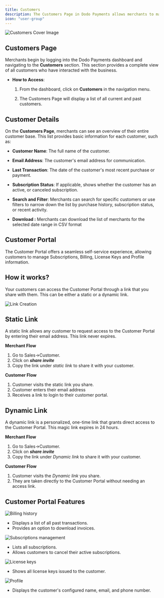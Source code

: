 ```yaml
---
title: Customers
description: The Customers Page in Dodo Payments allows merchants to manage their customer relationships by providing a detailed view of all customers who have made a purchase.
icon: "user-group"
---
```

<Frame>
    <img src="/images/cover-images/Customers.webp" alt="Customers Cover Image"/>
</Frame>

## **Customers Page**

Merchants begin by logging into the Dodo Payments dashboard and navigating to the **Customers** section. This section provides a complete view of all customers who have interacted with the business.

* **How to Access**:

  1. From the dashboard, click on **Customers** in the navigation menu.

  2. The Customers Page will display a list of all current and past customers.

## **Customer Details**&#x20;

On the **Customers Page**, merchants can see an overview of their entire customer base. This list provides basic information for each customer, such as:

* **Customer Name**: The full name of the customer.

* **Email Address**: The customer's email address for communication.

* **Last Transaction**: The date of the customer's most recent purchase or payment.

* **Subscription Status**: If applicable, shows whether the customer has an active, or canceled subscription.

* **Search and Filter**: Merchants can search for specific customers or use filters to narrow down the list by purchase history, subscription status, or recent activity.

* **Download :** Merchants can download the list of merchants for the selected date range in CSV format


## Customer Portal
The Customer Portal offers a seamless self-service experience, allowing customers to manage Subscriptions, Billing, License Keys and Profile information.

## How it works?

Your customers can access the Customer Portal through a link that you share with them. This can be either a static or a dynamic link.

<Frame>
    <img src="/images/customer-portal/link.png" alt="Link Creation"/>
</Frame>

## Static Link

A static link allows any customer to request access to the Customer Portal by entering their email address. This link never expires.

**Merchant Flow**

1. Go to Sales→Customer.
2. Click on ***share invite***
3. Copy the link under *static link* to share it with your customer.

**Customer Flow**

1. Customer visits the static link you share.
2. Customer enters their email address
3. Receives a link to login to their customer portal.

## Dynamic Link

A dynamic link is a personalized, one-time link that grants direct access to the Customer Portal. This magic link expires in 24 hours.

**Merchant Flow**

1. Go to Sales→Customer.
2. Click on ***share invite***
3. Copy the link under *Dynamic link* to share it with your customer.

**Customer Flow**

1. Customer visits the *Dynamic link* you share.
2. They are taken directly to the Customer Portal without needing an access link.

## Customer Portal Features

<AccordionGroup>
<Accordion title="Billing History">
<Frame>
    <img src="/images/customer-portal/billinghistory.png" alt="Billing history"/>
</Frame>

- Displays a list of all past transactions.
- Provides an option to download invoices.
</Accordion>

<Accordion title="Subscriptions Management">
<Frame>
    <img src="/images/customer-portal/subscriptions.png" alt="Subscriptions management"/>
</Frame>

- Lists all subscriptions.
- Allows customers to cancel their active subscriptions.
</Accordion>

<Accordion title="License Keys">
<Frame>
    <img src="/images/customer-portal/licensekeys.png" alt="License keys"/>
</Frame>

- Shows all license keys issued to the customer.
</Accordion>

<Accordion title="Profile">
<Frame>
    <img src="/images/customer-portal/profile.png" alt="Profile"/>
</Frame>

- Displays the customer's configured name, email, and phone number.
</Accordion>
</AccordionGroup>